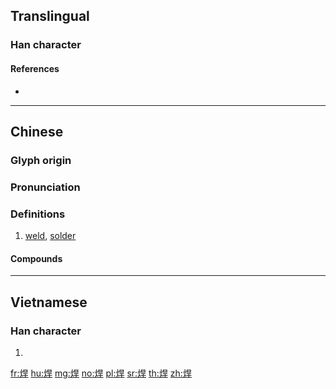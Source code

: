 {{character info/new}}
{{also|銲}}
==Translingual==

===Han character===
{{Han char|rn=86|rad=火|as=07|sn=11|four=96841|canj=FAMJ|ids=⿰火旱}}

====References====
* {{Han ref|kx=0673.010|dkj=19077|dj=1081.050|hdz=32204.080|uh=710A|ud=28938|bh=B26B|bd=45675}}

----

==Chinese==
{{zh-forms}}

===Glyph origin===
{{Han etym}}

===Pronunciation===
{{zh-pron
|m=hàn
|c=hon6,hon2
|h=pfs=
|md=
|mn=hān/hōaⁿ
|mn_note=hān - literary; hōaⁿ - vernacular
|w=
|mc=y
|oc=y
|cat=v
}}

===Definitions===
{{zh-hanzi}}

# [[weld]], [[solder]]

====Compounds====
{{zh-der|冷焊|焊鉗|焊劑|焊接藝術|焊工|焊料|焊接|焊接材料|焊錫|焊槍|焊鑞|焊條|錫焊}}

{{zh-cat|Intermediate}}

----

==Vietnamese==

===Han character===
{{vi-hantu|[[hãn]], [[hàn]]|rs=火07}}

# {{defn|lang=vi|sort=火07}}

[[fr:焊]]
[[hu:焊]]
[[mg:焊]]
[[no:焊]]
[[pl:焊]]
[[sr:焊]]
[[th:焊]]
[[zh:焊]]